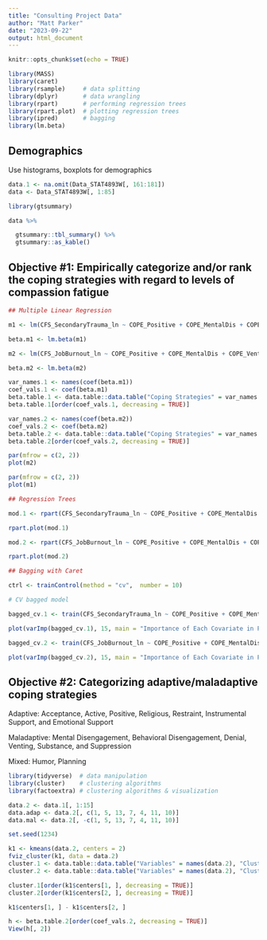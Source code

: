 ```yaml
---
title: "Consulting Project Data"
author: "Matt Parker"
date: "2023-09-22"
output: html_document
---
```


```r
knitr::opts_chunk$set(echo = TRUE)
```

```r
library(MASS)
library(caret)
library(rsample)     # data splitting 
library(dplyr)       # data wrangling
library(rpart)       # performing regression trees
library(rpart.plot)  # plotting regression trees
library(ipred)       # bagging
library(lm.beta)
```

## Demographics

Use histograms, boxplots for demographics

```r
data.1 <- na.omit(Data_STAT4893W[, 161:181])
data <- Data_STAT4893W[, 1:85]
```

```r
library(gtsummary)

data %>%

  gtsummary::tbl_summary() %>%
  gtsummary::as_kable()

```


## Objective #1: Empirically categorize and/or rank the coping strategies with regard to levels of compassion fatigue

```r
## Multiple Linear Regression

m1 <- lm(CFS_SecondaryTrauma_ln ~ COPE_Positive + COPE_MentalDis + COPE_Venting + COPE_InstrumentalSup + COPE_Active + COPE_Denial + COPE_Religious + COPE_Humor + COPE_BehavioralDis + COPE_Restraint + COPE_EmotionalSup + COPE_Substance + COPE_Acceptance + COPE_Suppression + COPE_Planning, data = data.1)

beta.m1 <- lm.beta(m1)

m2 <- lm(CFS_JobBurnout_ln ~ COPE_Positive + COPE_MentalDis + COPE_Venting + COPE_InstrumentalSup + COPE_Active + COPE_Denial + COPE_Religious + COPE_Humor + COPE_BehavioralDis + COPE_Restraint + COPE_EmotionalSup + COPE_Substance + COPE_Acceptance + COPE_Suppression + COPE_Planning, data = data.1)

beta.m2 <- lm.beta(m2)

var_names.1 <- names(coef(beta.m1))
coef_vals.1 <- coef(beta.m1)
beta.table.1 <- data.table::data.table("Coping Strategies" = var_names.1, "Betas" = coef_vals.1)
beta.table.1[order(coef_vals.1, decreasing = TRUE)]

var_names.2 <- names(coef(beta.m2))
coef_vals.2 <- coef(beta.m2)
beta.table.2 <- data.table::data.table("Coping Strategies" = var_names.2, "Betas" = coef_vals.2)
beta.table.2[order(coef_vals.2, decreasing = TRUE)]

par(mfrow = c(2, 2))
plot(m2)

par(mfrow = c(2, 2))
plot(m1)
```


```r
## Regression Trees

mod.1 <- rpart(CFS_SecondaryTrauma_ln ~ COPE_Positive + COPE_MentalDis + COPE_Venting + COPE_InstrumentalSup + COPE_Active + COPE_Denial + COPE_Religious + COPE_Humor + COPE_BehavioralDis + COPE_Restraint + COPE_EmotionalSup + COPE_Substance + COPE_Acceptance + COPE_Suppression + COPE_Planning, data = data.1, method = "anova")

rpart.plot(mod.1)

mod.2 <- rpart(CFS_JobBurnout_ln ~ COPE_Positive + COPE_MentalDis + COPE_Venting + COPE_InstrumentalSup + COPE_Active + COPE_Denial + COPE_Religious + COPE_Humor + COPE_BehavioralDis + COPE_Restraint + COPE_EmotionalSup + COPE_Substance + COPE_Acceptance + COPE_Suppression + COPE_Planning, data = data.1, method = "anova")

rpart.plot(mod.2)
```


```r
## Bagging with Caret

ctrl <- trainControl(method = "cv",  number = 10) 

# CV bagged model

bagged_cv.1 <- train(CFS_SecondaryTrauma_ln ~ COPE_Positive + COPE_MentalDis + COPE_Venting + COPE_InstrumentalSup + COPE_Active + COPE_Denial + COPE_Religious + COPE_Humor + COPE_BehavioralDis + COPE_Restraint + COPE_EmotionalSup + COPE_Substance + COPE_Acceptance + COPE_Suppression + COPE_Planning, data = data.1, method = "treebag", trControl = ctrl, importance = TRUE)

plot(varImp(bagged_cv.1), 15, main = "Importance of Each Covariate in Predicting Secondary Trauma")

bagged_cv.2 <- train(CFS_JobBurnout_ln ~ COPE_Positive + COPE_MentalDis + COPE_Venting + COPE_InstrumentalSup + COPE_Active + COPE_Denial + COPE_Religious + COPE_Humor + COPE_BehavioralDis + COPE_Restraint + COPE_EmotionalSup + COPE_Substance + COPE_Acceptance + COPE_Suppression + COPE_Planning, data = data.1, method = "treebag", trControl = ctrl, importance = TRUE)

plot(varImp(bagged_cv.2), 15, main = "Importance of Each Covariate in Predicting Job Burnout")
```


## Objective #2: Categorizing adaptive/maladaptive coping strategies

Adaptive: Acceptance, Active, Positive, Religious, Restraint, Instrumental Support, and Emotional Support

Maladaptive: Mental Disengagement, Behavioral Disengagement, Denial, Venting, Substance, and Suppression

Mixed: Humor, Planning

```r
library(tidyverse)  # data manipulation
library(cluster)    # clustering algorithms
library(factoextra) # clustering algorithms & visualization
```

```r
data.2 <- data.1[, 1:15]
data.adap <- data.2[, c(1, 5, 13, 7, 4, 11, 10)]
data.mal <- data.2[, -c(1, 5, 13, 7, 4, 11, 10)]
```

```r
set.seed(1234)

k1 <- kmeans(data.2, centers = 2)
fviz_cluster(k1, data = data.2)
cluster.1 <- data.table::data.table("Variables" = names(data.2), "Cluster #1 Means" = k1$centers[1, ])
cluster.2 <- data.table::data.table("Variables" = names(data.2), "Cluster #2 Means" = k1$centers[2, ])

cluster.1[order(k1$centers[1, ], decreasing = TRUE)]
cluster.2[order(k1$centers[2, ], decreasing = TRUE)]

k1$centers[1, ] - k1$centers[2, ]
```

```r
h <- beta.table.2[order(coef_vals.2, decreasing = TRUE)]
View(h[, 2])
```


